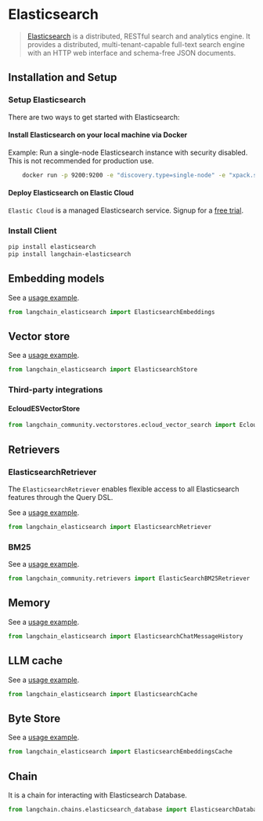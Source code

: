 # Elasticsearch

> [Elasticsearch](https://www.elastic.co/elasticsearch/) is a distributed, RESTful search and analytics engine.
> It provides a distributed, multi-tenant-capable full-text search engine with an HTTP web interface and schema-free
> JSON documents.

## Installation and Setup

### Setup Elasticsearch

There are two ways to get started with Elasticsearch:

#### Install Elasticsearch on your local machine via Docker

Example: Run a single-node Elasticsearch instance with security disabled. 
This is not recommended for production use.

```bash
    docker run -p 9200:9200 -e "discovery.type=single-node" -e "xpack.security.enabled=false" -e "xpack.security.http.ssl.enabled=false" docker.elastic.co/elasticsearch/elasticsearch:8.9.0
```

#### Deploy Elasticsearch on Elastic Cloud

`Elastic Cloud` is a managed Elasticsearch service. Signup for a [free trial](https://cloud.elastic.co/registration?utm_source=langchain&utm_content=documentation).

### Install Client

```bash
pip install elasticsearch
pip install langchain-elasticsearch
```

## Embedding models

See a [usage example](/docs/integrations/text_embedding/elasticsearch).

```python
from langchain_elasticsearch import ElasticsearchEmbeddings
```

## Vector store

See a [usage example](/docs/integrations/vectorstores/elasticsearch).

```python
from langchain_elasticsearch import ElasticsearchStore
```

### Third-party integrations

#### EcloudESVectorStore

```python
from langchain_community.vectorstores.ecloud_vector_search import EcloudESVectorStore
```

## Retrievers

### ElasticsearchRetriever

The `ElasticsearchRetriever` enables flexible access to all Elasticsearch features 
through the Query DSL. 

See a [usage example](/docs/integrations/retrievers/elasticsearch_retriever).

```python
from langchain_elasticsearch import ElasticsearchRetriever
```

### BM25

See a [usage example](/docs/integrations/retrievers/elastic_search_bm25).

```python
from langchain_community.retrievers import ElasticSearchBM25Retriever
```
## Memory

See a [usage example](/docs/integrations/memory/elasticsearch_chat_message_history).

```python
from langchain_elasticsearch import ElasticsearchChatMessageHistory
```

## LLM cache

See a [usage example](/docs/integrations/llm_caching/#elasticsearch-caches).

```python
from langchain_elasticsearch import ElasticsearchCache
```

## Byte Store

See a [usage example](/docs/integrations/stores/elasticsearch).

```python
from langchain_elasticsearch import ElasticsearchEmbeddingsCache
```

## Chain

It is a chain for interacting with Elasticsearch Database.

```python
from langchain.chains.elasticsearch_database import ElasticsearchDatabaseChain
```

